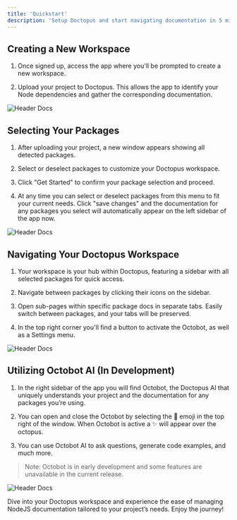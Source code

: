 ```yaml
---
title: 'Quickstart'
description: 'Setup Doctopus and start navigating documentation in 5 minutes'
---
```


## Creating a New Workspace

1. Once signed up, access the app where you'll be prompted to create a new workspace.

2. Upload your project to Doctopus. This allows the app to identify your Node dependencies and gather the corresponding documentation.

<img
  src="/images/accountsignup.png"
  alt="Header Docs"
/>

## Selecting Your Packages

1. After uploading your project, a new window appears showing all detected packages.

2. Select or deselect packages to customize your Doctopus workspace.

3. Click "Get Started" to confirm your package selection and proceed.

4. At any time you can select or deselect packages from this menu to fit your current needs. Click "save changes" and the documentation for any packages you select will automatically appear on the left sidebar of the app now.

<img
  src="/images/packageselect.png"
  alt="Header Docs"
/>

## Navigating Your Doctopus Workspace

1. Your workspace is your hub within Doctopus, featuring a sidebar with all selected packages for quick access.

2. Navigate between packages by clicking their icons on the sidebar.

3. Open sub-pages within specific package docs in separate tabs. Easily switch between packages, and your tabs will be preserved.

4. In the top right corner you'll find a button to activate the Octobot, as well as a Settings menu.

<img
  src="/images/mainscreen.png"
  alt="Header Docs"
/>

## Utilizing Octobot AI (In Development)

1. In the right sidebar of the app you will find Octobot, the Doctopus AI that uniquely understands your project and the documentation for any packages you’re using.

2. You can open and close the Octobot by selecting the 🐙 emoji in the top right of the window. When Octobot is active a ✨ will appear over the octopus.

3. You can use Octobot AI to ask questions, generate code examples, and much more.

> Note: Octobot is in early development and some features are unavailable in the current release.

<img
  src="/images/octobot.png"
  alt="Header Docs"
/>

Dive into your Doctopus workspace and experience the ease of managing NodeJS documentation tailored to your project’s needs. Enjoy the journey!
